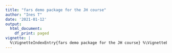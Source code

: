 ```yaml
---
title: "fars demo package for the JH course"
author: "Ines T"
date: '2021-01-12'
output:
  html_document:
    df_print: paged
vignette: |
  %\VignetteIndexEntry{fars demo package for the JH course} %\VignetteEngine{knitr::rmarkdown} %\VignetteEncoding{UTF-8}
---
```

